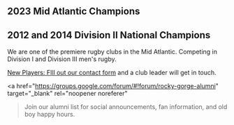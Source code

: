 
## 2023 Mid Atlantic Champions

## 2012 and 2014 Division II National Champions

We are one of the premiere rugby clubs in the Mid Atlantic. Competing in Division I and Division III men's rugby.

[New Players: FIll out our contact form](./contact) and a club leader will get in touch.

<a
  href="https://groups.google.com/forum/#!forum/rocky-gorge-alumni"
  target="_blank"
  rel="noopener noreferer"
>Join our alumni list</a> for social announcements, fan information, and old boy happy hours.

<Scores/>